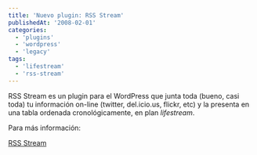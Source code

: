 ```yaml
---
title: 'Nuevo plugin: RSS Stream'
publishedAt: '2008-02-01'
categories:
  - 'plugins'
  - 'wordpress'
  - 'legacy'
tags:
  - 'lifestream'
  - 'rss-stream'
---
```


RSS Stream es un plugin para el WordPress que junta toda (bueno, casi toda) tu información on-line (twitter, del.icio.us, flickr, etc) y la presenta en una tabla ordenada cronológicamente, en plan _lifestream_.

Para más información:

[RSS Stream](http://rick.jinlabs.com/code/rss-stream)
